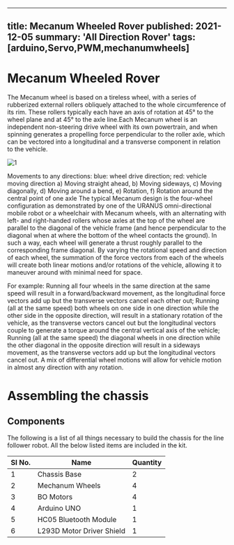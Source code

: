 <!-- ---
title: Mecanum Wheeled Rover
tags: [arduino,Servo,PWM]
layout: article
mode: normal
type: article
sharing: true
author: Anish Agarwal, Saksham Yadav
show_author_profile: false
show_title: true
full_width: false
header: true
cover: /assets/images/blog/thumbnails/Servo Motors PWM.png
--- -->
---
title: Mecanum Wheeled Rover
published: 2021-12-05
summary: 'All Direction Rover'
tags: [arduino,Servo,PWM,mechanumwheels]
---

# Mecanum Wheeled Rover 

The Mecanum wheel is based on a tireless wheel, with a series of rubberized external rollers obliquely attached to the whole circumference of its rim. These rollers typically each have an axis of rotation at 45° to the wheel plane and at 45° to the axle line.Each Mecanum wheel is an independent non-steering drive wheel with its own powertrain, and when spinning generates a propelling force perpendicular to the roller axle, which can be vectored into a longitudinal and a transverse component in relation to the vehicle.



<Image
  src='/static/images/blog/Mecanum-wheeled-bot/1.png'
  alt='1'
  width='auto'
  height='auto'
/>


Movements to any directions:
blue: wheel drive direction; red: vehicle moving direction
a) Moving straight ahead, b) Moving sideways, c) Moving diagonally, d) Moving around a bend, e) Rotation, f) Rotation around the central point of one axle
The typical Mecanum design is the four-wheel configuration as demonstrated by one of the URANUS omni-directional mobile robot  or a wheelchair with Mecanum wheels, with an alternating with left- and right-handed rollers whose axles at the top of the wheel are parallel to the diagonal of the vehicle frame (and hence perpendicular to the diagonal when at where the bottom of the wheel contacts the ground). In such a way, each wheel will generate a thrust roughly parallel to the corresponding frame diagonal. By varying the rotational speed and direction of each wheel, the summation of the force vectors from each of the wheels will create both linear motions and/or rotations of the vehicle, allowing it to maneuver around with minimal need for space. 

For example:
Running all four wheels in the same direction at the same speed will result in a forward/backward movement, as the longitudinal force vectors add up but the transverse vectors cancel each other out;
Running (all at the same speed) both wheels on one side in one direction while the other side in the opposite direction, will result in a stationary rotation of the vehicle, as the transverse vectors cancel out but the longitudinal vectors couple to generate a torque around the central vertical axis of the vehicle;
Running (all at the same speed) the diagonal wheels in one direction while the other diagonal in the opposite direction will result in a sideways movement, as the transverse vectors add up but the longitudinal vectors cancel out.
A mix of differential wheel motions will allow for vehicle motion in almost any direction with any rotation.

# Assembling the chassis

## Components

The following is a list of all things necessary to build the chassis for the line follower robot. All the below listed items are included in the kit.

| Sl No. | Name | Quantity |
| --- | --- | --- |
| 1   | Chassis Base | 2 |
| 2   | Mechanum Wheels | 4  |
| 3   | BO Motors | 4   |
| 4   | Arduino UNO | 1   |
| 5   | HC05 Bluetooth Module | 1 |
| 6  | L293D Motor Driver Shield | 1 |
